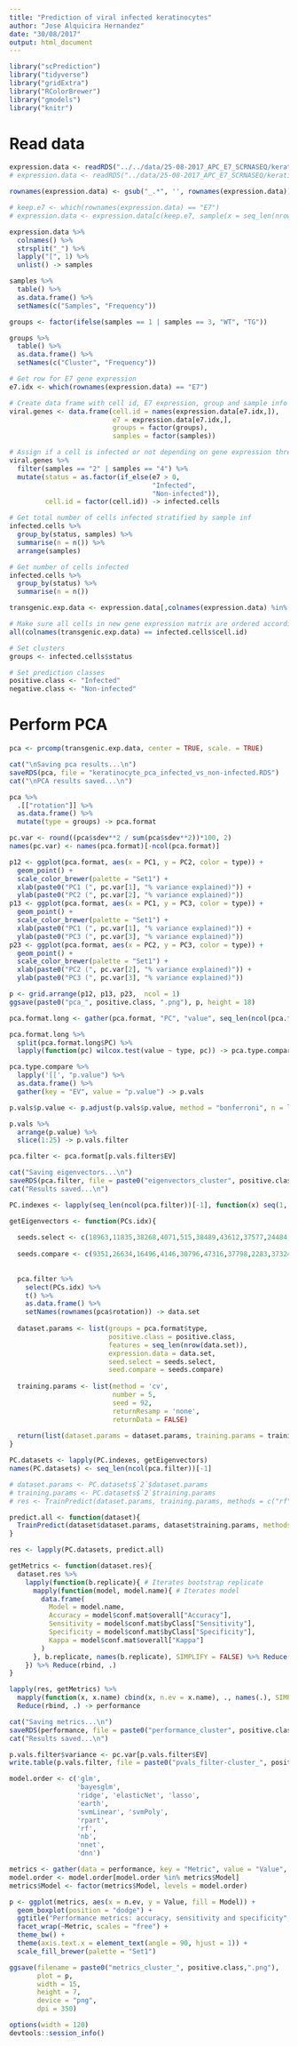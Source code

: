 ```yaml
---
title: "Prediction of viral infected keratinocytes"
author: "Jose Alquicira Hernandez"
date: "30/08/2017"
output: html_document
---
```



```r
library("scPrediction")
library("tidyverse")
library("gridExtra")
library("RColorBrewer")
library("gmodels")
library("knitr")
```


# Read data

```r
expression.data <- readRDS("../../data/25-08-2017_APC_E7_SCRNASEQ/keratinocyte_exp_matrix.RDS")
# expression.data <- readRDS("../data/25-08-2017_APC_E7_SCRNASEQ/keratinocyte_exp_matrix.RDS")
```

```r
rownames(expression.data) <- gsub("_.*", '', rownames(expression.data))

# keep.e7 <- which(rownames(expression.data) == "E7")
# expression.data <- expression.data[c(keep.e7, sample(x = seq_len(nrow(expression.data)), size = 299)), sample(x = seq_len(ncol(expression.data)), size = 200)]
```

```r
expression.data %>% 
  colnames() %>% 
  strsplit("_") %>% 
  lapply("[", 1) %>% 
  unlist() -> samples
```

```r
samples %>% 
  table() %>% 
  as.data.frame() %>% 
  setNames(c("Samples", "Frequency"))
```


```r
groups <- factor(ifelse(samples == 1 | samples == 3, "WT", "TG"))
```

```r
groups %>% 
  table() %>% 
  as.data.frame() %>% 
  setNames(c("Cluster", "Frequency"))
```


```r
# Get row for E7 gene expression
e7.idx <- which(rownames(expression.data) == "E7")

# Create data frame with cell id, E7 expression, group and sample info
viral.genes <- data.frame(cell.id = names(expression.data[e7.idx,]),
                          e7 = expression.data[e7.idx,],
                          groups = factor(groups),
                          samples = factor(samples))

# Assign if a cell is infected or not depending on gene expression threshold of E7 gene
viral.genes %>% 
  filter(samples == "2" | samples == "4") %>% 
  mutate(status = as.factor(if_else(e7 > 0, 
                                    "Infected", 
                                    "Non-infected")), 
         cell.id = factor(cell.id)) -> infected.cells

# Get total number of cells infected stratified by sample inf
infected.cells %>% 
  group_by(status, samples) %>% 
  summarise(n = n()) %>% 
  arrange(samples)

# Get number of cells infected 
infected.cells %>% 
  group_by(status) %>% 
  summarise(n = n())
```

```r
transgenic.exp.data <- expression.data[,colnames(expression.data) %in% infected.cells$cell.id]

# Make sure all cells in new gene expression matrix are ordered according to infected.cells data frame
all(colnames(transgenic.exp.data) == infected.cells$cell.id)

# Set clusters
groups <- infected.cells$status

# Set prediction classes
positive.class <- "Infected"
negative.class <- "Non-infected"
```


# Perform PCA

```r
pca <- prcomp(transgenic.exp.data, center = TRUE, scale. = TRUE)
```

```r
cat("\nSaving pca results...\n")
saveRDS(pca, file = "keratinocyte_pca_infected_vs_non-infected.RDS")
cat("\nPCA results saved...\n")
```

```r
pca %>%
  .[["rotation"]] %>% 
  as.data.frame() %>% 
  mutate(type = groups) -> pca.format

pc.var <- round((pca$sdev**2 / sum(pca$sdev**2))*100, 2)
names(pc.var) <- names(pca.format)[-ncol(pca.format)]
```

```r
p12 <- ggplot(pca.format, aes(x = PC1, y = PC2, color = type)) +
  geom_point() +
  scale_color_brewer(palette = "Set1") +
  xlab(paste0("PC1 (", pc.var[1], "% variance explained)")) +
  ylab(paste0("PC2 (", pc.var[2], "% variance explained)"))
p13 <- ggplot(pca.format, aes(x = PC1, y = PC3, color = type)) +
  geom_point() +
  scale_color_brewer(palette = "Set1") +
  xlab(paste0("PC1 (", pc.var[1], "% variance explained)")) +
  ylab(paste0("PC3 (", pc.var[3], "% variance explained)"))
p23 <- ggplot(pca.format, aes(x = PC2, y = PC3, color = type)) +
  geom_point() +
  scale_color_brewer(palette = "Set1") +
  xlab(paste0("PC2 (", pc.var[2], "% variance explained)")) +
  ylab(paste0("PC3 (", pc.var[3], "% variance explained)"))
```

```r
p <- grid.arrange(p12, p13, p23,  ncol = 1)
ggsave(paste0("pca_", positive.class, ".png"), p, height = 18)
```

```r
pca.format.long <- gather(pca.format, "PC", "value", seq_len(ncol(pca.format) - 1))
```


```r
pca.format.long %>% 
  split(pca.format.long$PC) %>% 
  lapply(function(pc) wilcox.test(value ~ type, pc)) -> pca.type.compare

pca.type.compare %>% 
  lapply('[[', "p.value") %>% 
  as.data.frame() %>% 
  gather(key = "EV", value = "p.value") -> p.vals
```

```r
p.vals$p.value <- p.adjust(p.vals$p.value, method = "bonferroni", n = length(p.vals$p.value))

p.vals %>% 
  arrange(p.value) %>% 
  slice(1:25) -> p.vals.filter
```


```r
pca.filter <- pca.format[p.vals.filter$EV]
```

```r
cat("Saving eigenvectors...\n")
saveRDS(pca.filter, file = paste0("eigenvectors_cluster", positive.class, ".RDS"))
cat("Results saved...\n")
```



```r
PC.indexes <- lapply(seq_len(ncol(pca.filter))[-1], function(x) seq(1, x, 1))
```


```r
getEigenvectors <- function(PCs.idx){
  
  seeds.select <- c(18963,11835,38268,4071,515,38489,43612,37577,24484,20562,28354,30815,29137,29246,23762,15286,33605,26739,22919,32596,14373,46398,46064,39920,24110,20294,41148,48654,34029,25359,3016,22720,43078,45935,7979,430,3033,27125,10152,38860,13293,4566,31483,12965,21939,31440,31397,2100,19793,15853,43780,40804,9741,44354,13126,40070,40929,21237,38687,8988,19795,44104,39181,49170,48984,39446,22446,37099,11091,47020,45130,16437,42807,42560,44595,33712,34490,38548,30927,47522,41510,4189,5421,36331,39808,16249,40572,41146,41607,11705,12381,4728,31350,25172,4763,4181,17638,46408,39838,16460)
  
  seeds.compare <- c(9351,26634,16496,4146,30796,47316,37798,2283,37324,12043,20234,28458,13545,5507,39962,2151,24861,36024,1727,4813,44701,32887,32101,38658,28058,4139,36523,24541,7204,46413,21999,9407,10986,13552,35608,1484,40106,18300,44515,32833,48557,19541,22954,32915,33148,9983,5081,28216,49692,20618,21360,30864,16166,35157,10310,25301,36652,44388,30874,10472,24462,36189,45468,19067,35199,29697,18077,7920,27799,37463,29394,6106,22739,10333,2933,30697,764,34893,27751,12255,28325,42947,31440,39348,48143,27205,341,31589,45188,111,759,5723,36586,36847,33712,47969,3351,23386,35620,40907)
  
  
  pca.filter %>% 
    select(PCs.idx) %>% 
    t() %>% 
    as.data.frame() %>% 
    setNames(rownames(pca$rotation)) -> data.set
  
  dataset.params <- list(groups = pca.format$type,
                         positive.class = positive.class,
                         features = seq_len(nrow(data.set)),
                         expression.data = data.set,
                         seed.select = seeds.select,
                         seed.compare = seeds.compare)
  
  training.params <- list(method = 'cv',
                          number = 5,
                          seed = 92,
                          returnResamp = 'none',
                          returnData = FALSE)
  
  return(list(dataset.params = dataset.params, training.params = training.params ))
}
```


```r
PC.datasets <- lapply(PC.indexes, getEigenvectors)
names(PC.datasets) <- seq_len(ncol(pca.filter))[-1]
```

```r
# dataset.params <- PC.datasets$`2`$dataset.params
# training.params <- PC.datasets$`2`$training.params
# res <- TrainPredict(dataset.params, training.params, methods = c("rf", "elasticNet"), n.rep = 2, n.cores = 2)

predict.all <- function(dataset){
  TrainPredict(dataset$dataset.params, dataset$training.params, methods = c("rf", "elasticNet", "svmPoly"), n.rep = 2, n.cores = 2)
}

res <- lapply(PC.datasets, predict.all)
```

```r
getMetrics <- function(dataset.res){
  dataset.res %>%
    lapply(function(b.replicate){ # Iterates bootstrap replicate
      mapply(function(model, model.name){ # Iterates model
        data.frame(
          Model = model.name,
          Accuracy = model$conf.mat$overall["Accuracy"],
          Sensitivity = model$conf.mat$byClass["Sensitivity"],
          Specificity = model$conf.mat$byClass["Specificity"],
          Kappa = model$conf.mat$overall["Kappa"]
        )
      }, b.replicate, names(b.replicate), SIMPLIFY = FALSE) %>% Reduce(rbind, .)
    }) %>% Reduce(rbind, .)
}

lapply(res, getMetrics) %>% 
  mapply(function(x, x.name) cbind(x, n.ev = x.name), ., names(.), SIMPLIFY = FALSE) %>% 
  Reduce(rbind, .) -> performance
```


```r
cat("Saving metrics...\n")
saveRDS(performance, file = paste0("performance_cluster", positive.class, ".RDS"))
cat("Results saved...\n")
```


```r
p.vals.filter$variance <- pc.var[p.vals.filter$EV]
write.table(p.vals.filter, file = paste0("pvals_filter-cluster_", positive.class,".txt"), sep = "\t", row.names = FALSE, quote = FALSE)
```


```r
model.order <- c('glm',
                 'bayesglm', 
                 'ridge', 'elasticNet', 'lasso',
                 'earth', 
                 'svmLinear', 'svmPoly', 
                 'rpart', 
                 'rf', 
                 'nb', 
                 'nnet',
                 'dnn')
```


```r
metrics <- gather(data = performance, key = "Metric", value = "Value", 2:5)
model.order <- model.order[model.order %in% metrics$Model]
metrics$Model <- factor(metrics$Model, levels = model.order)
```


```r
p <- ggplot(metrics, aes(x = n.ev, y = Value, fill = Model)) +
  geom_boxplot(position = "dodge") +
  ggtitle("Performance metrics: accuracy, sensitivity and specificity", subtitle = "Each panel corresponds to the number of EVs used as features for prediction. EVs are ranked by p-value.") +
  facet_wrap(~Metric, scales = "free") +
  theme_bw() +
  theme(axis.text.x = element_text(angle = 90, hjust = 1)) +
  scale_fill_brewer(palette = "Set1")
```

```r
ggsave(filename = paste0("metrics_cluster_", positive.class,".png"),
       plot = p,
       width = 15,
       height = 7,
       device = "png",
       dpi = 350)
```


```r
options(width = 120)
devtools::session_info()
```
